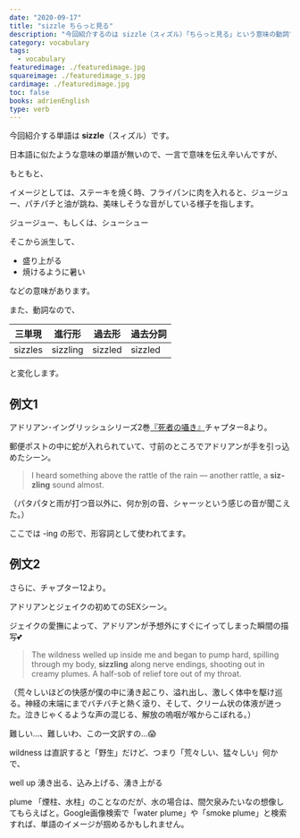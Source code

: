 ```yaml
---
date: "2020-09-17"
title: "sizzle ちらっと見る"
description: "今回紹介するのは sizzle（スィズル）「ちらっと見る」という意味の動詞です。例文は、アドリアン･イングリッシュシリーズ2巻『死者の囁き』より"
category: vocabulary
tags:
  - vocabulary
featuredimage: ./featuredimage.jpg
squareimage: ./featuredimage_s.jpg
cardimage: ./featuredimage.jpg
toc: false
books: adrienEnglish
type: verb
---
```



今回紹介する単語は __sizzle__（スィズル）です。

日本語に似たような意味の単語が無いので、一言で意味を伝え辛いんですが、

もともと、

イメージとしては、ステーキを焼く時、フライパンに肉を入れると、ジュージュー、パチパチと油が跳ね、美味しそうな音がしている様子を指します。

ジュージュー、もしくは、シューシュー

そこから派生して、

- 盛り上がる
- 焼けるように暑い

などの意味があります。

また、動詞なので、

|三単現|進行形|過去形|過去分詞|
|---|---|---|---|
|sizzles|sizzling|sizzled|sizzled|

と変化します。

## 例文1

アドリアン･イングリッシュシリーズ2巻[『死者の囁き』](/mm-romance/a-dangerous-thing/)チャプター8より。

郵便ポストの中に蛇が入れられていて、寸前のところでアドリアンが手を引っ込めたシーン。

<Blockquote book srcBook="dangerousThing" lang="en" chapter="8">
I heard something above the rattle of the rain — another rattle, a <strong>sizzling</strong> sound almost.
</Blockquote>

<p className="translation">（パタパタと雨が打つ音以外に、何か別の音、シャーッという感じの音が聞こえた。）</p>

ここでは -ing の形で、形容詞として使われてます。




## 例文2

さらに、チャプター12より。

アドリアンとジェイクの初めてのSEXシーン。

ジェイクの愛撫によって、アドリアンが予想外にすぐにイってしまった瞬間の描写💕

<Blockquote book srcBook="dangerousThing" lang="en" chapter="12">
The wildness welled up inside me and began to pump hard, spilling through my body, <strong>sizzling</strong> along nerve endings, shooting out in creamy plumes. A half-sob of relief tore out of my throat.
</Blockquote>

<p className="translation">（荒々しいほどの快感が僕の中に湧き起こり、溢れ出し、激しく体中を駆け巡る。神経の末端にまでバチバチと熱く滾り、そして、クリーム状の体液が迸った。泣きじゃくるような声の混じる、解放の嗚咽が喉からこぼれる。）</p>

難しい…、難しいわ、この一文訳すの…😱

wildness は直訳すると「野生」だけど、つまり「荒々しい、猛々しい」何かで、

well up 湧き出る、込み上げる、湧き上がる

plume 「煙柱、水柱」のことなのだが、水の場合は、間欠泉みたいなの想像してもらえばと。Google画像検索で「water plume」や「smoke plume」と検索すれば、単語のイメージが掴めるかもしれません。

<VocabularyFooter book="dangerousThing" />
